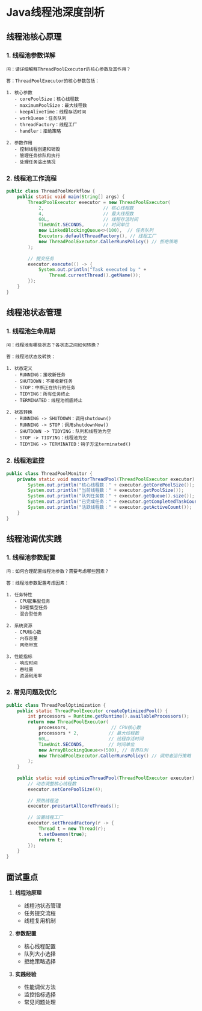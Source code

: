 # Java线程池深度剖析

## 线程池核心原理

### 1. 线程池参数详解

```plaintext
问：请详细解释ThreadPoolExecutor的核心参数及其作用？

答：ThreadPoolExecutor的核心参数包括：

1. 核心参数
   - corePoolSize：核心线程数
   - maximumPoolSize：最大线程数
   - keepAliveTime：线程存活时间
   - workQueue：任务队列
   - threadFactory：线程工厂
   - handler：拒绝策略

2. 参数作用
   - 控制线程创建和销毁
   - 管理任务排队和执行
   - 处理任务溢出情况
```

### 2. 线程池工作流程

```java
public class ThreadPoolWorkflow {
    public static void main(String[] args) {
        ThreadPoolExecutor executor = new ThreadPoolExecutor(
            2,                      // 核心线程数
            4,                      // 最大线程数
            60L,                    // 线程存活时间
            TimeUnit.SECONDS,       // 时间单位
            new LinkedBlockingQueue<>(100),  // 任务队列
            Executors.defaultThreadFactory(), // 线程工厂
            new ThreadPoolExecutor.CallerRunsPolicy() // 拒绝策略
        );
        
        // 提交任务
        executor.execute(() -> {
            System.out.println("Task executed by " + 
                Thread.currentThread().getName());
        });
    }
}
```

## 线程池状态管理

### 1. 线程池生命周期

```plaintext
问：线程池有哪些状态？各状态之间如何转换？

答：线程池状态及转换：

1. 状态定义
   - RUNNING：接收新任务
   - SHUTDOWN：不接收新任务
   - STOP：中断正在执行的任务
   - TIDYING：所有任务终止
   - TERMINATED：线程池彻底终止

2. 状态转换
   - RUNNING -> SHUTDOWN：调用shutdown()
   - RUNNING -> STOP：调用shutdownNow()
   - SHUTDOWN -> TIDYING：队列和线程池为空
   - STOP -> TIDYING：线程池为空
   - TIDYING -> TERMINATED：钩子方法terminated()
```

### 2. 线程池监控

```java
public class ThreadPoolMonitor {
    private static void monitorThreadPool(ThreadPoolExecutor executor) {
        System.out.println("核心线程数：" + executor.getCorePoolSize());
        System.out.println("当前线程数：" + executor.getPoolSize());
        System.out.println("队列任务数：" + executor.getQueue().size());
        System.out.println("已完成任务：" + executor.getCompletedTaskCount());
        System.out.println("活跃线程数：" + executor.getActiveCount());
    }
}
```

## 线程池调优实践

### 1. 线程池参数配置

```plaintext
问：如何合理配置线程池参数？需要考虑哪些因素？

答：线程池参数配置考虑因素：

1. 任务特性
   - CPU密集型任务
   - IO密集型任务
   - 混合型任务

2. 系统资源
   - CPU核心数
   - 内存容量
   - 网络带宽

3. 性能指标
   - 响应时间
   - 吞吐量
   - 资源利用率
```

### 2. 常见问题及优化

```java
public class ThreadPoolOptimization {
    public static ThreadPoolExecutor createOptimizedPool() {
        int processors = Runtime.getRuntime().availableProcessors();
        return new ThreadPoolExecutor(
            processors,                // CPU核心数
            processors * 2,           // 最大线程数
            60L,                      // 线程存活时间
            TimeUnit.SECONDS,         // 时间单位
            new ArrayBlockingQueue<>(500), // 有界队列
            new ThreadPoolExecutor.CallerRunsPolicy() // 调用者运行策略
        );
    }
    
    public static void optimizeThreadPool(ThreadPoolExecutor executor) {
        // 动态调整核心线程数
        executor.setCorePoolSize(4);
        
        // 预热线程池
        executor.prestartAllCoreThreads();
        
        // 设置线程工厂
        executor.setThreadFactory(r -> {
            Thread t = new Thread(r);
            t.setDaemon(true);
            return t;
        });
    }
}
```

## 面试重点

1. **线程池原理**
   - 线程池状态管理
   - 任务提交流程
   - 线程复用机制

2. **参数配置**
   - 核心线程配置
   - 队列大小选择
   - 拒绝策略选择

3. **实践经验**
   - 性能调优方法
   - 监控指标选择
   - 常见问题处理